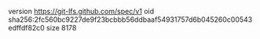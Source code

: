 version https://git-lfs.github.com/spec/v1
oid sha256:2fc560bc9227de9f23bcbbb56ddbaaf54931757d6b045260c00543edffdf82c0
size 8178
